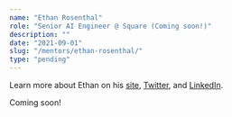 ```yaml
---
name: "Ethan Rosenthal"
role: "Senior AI Engineer @ Square (Coming soon!)"
description: ""
date: "2021-09-01"
slug: "/mentors/ethan-rosenthal/"
type: "pending"
---
```

Learn more about Ethan on his [site](https://www.ethanrosenthal.com), [Twitter](https://twitter.com/eprosenthal), and [LinkedIn](https://www.linkedin.com/in/ethanrosenthal/).

Coming soon!